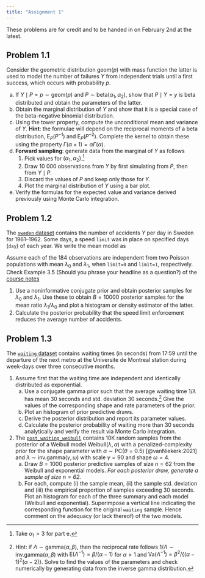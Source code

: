 ```yaml
---
title: "Assignment 1"
---
```


These problems are for credit and to be handed in on February 2nd at the latest.

## Problem 1.1


Consider the geometric distribution $\mathsf{geom}(p)$ with mass function
\begin{align*}
f(y; p) = p(1-p)^{y}, \qquad y = 0, 1, 2, \ldots;
\end{align*}
the latter is used to model the number of failures $Y$ from independent trials until a first success, which occurs with probability $p$.

a. If $Y \mid P=p \sim \mathsf{geom}(p)$ and $P \sim \mathsf{beta}(\alpha_1, \alpha_2)$, show that $P \mid Y=y$ is beta distributed and obtain the parameters of the latter.
b. Obtain the marginal distribution of $Y$ and show that it is a special case of the beta-negative binomial distribution.
c. Using the tower property, compute the unconditional mean and variance of $Y$. **Hint**: the formulae will depend on the reciprocal moments of a beta distribution,  $\mathsf{E}_P(P^{-1})$ and $\mathsf{E}_P(P^{-2})$. Complete the kernel to obtain these using the property $\Gamma(\alpha+1) = \alpha \Gamma(\alpha)$.
d. **Forward sampling**: generate data from the marginal of $Y$ as follows
   1. Pick values for $(\alpha_1, \alpha_2)$.^[Take $\alpha_1 > 3$ for part e.]
   2. Draw 10 000 observations from $Y$ by first simulating from $P$, then from $Y \mid P$. 
   3. Discard the values of $P$ and keep only those for $Y$. 
   4. Plot the marginal distribution of $Y$ using a bar plot.
e. Verify the formulas for the expected value and variance derived previously using Monte Carlo integration.


## Problem 1.2

The [`sweden` dataset](/files/data/sweden.csv) contains the number of accidents $Y$ per day in Sweden for 1961--1962. Some days, a speed `limit` was in place on specified days (`day`) of each year. We write the mean model as
\begin{align*}
\mathsf{E}(Y_i; \lambda_0, \lambda_1) &= \exp(\beta_0 + \beta_1\texttt{limit}_i)
\\&= \begin{cases} \lambda_0 & \texttt{limit}_i=0 \\ \lambda_1 & \texttt{limit}_i=1.\end{cases}
\end{align*}

Assume each of the 184 observations are independent from two Poisson populations with mean $\lambda_0$ and $\lambda_1$, when `limit=0` and `limit=1`, respectively. Check Example 3.5 (Should you phrase your headline as a question?) of the [course notes](https://lbelzile.github.io/MATH80601A/priors.html#exm-poisson-upworthy-question)

1. Use a noninformative conjugate prior and obtain posterior samples for $\lambda_0$ and $\lambda_1$. Use these to obtain $B=10 000$ posterior samples for the mean ratio $\lambda_1/\lambda_0$ and plot a histogram or density estimator of the latter.
2. Calculate the posterior probability that the speed limit enforcement reduces the average number of accidents.


## Problem 1.3

The [`waiting` dataset](/files/data/waiting.csv) contains waiting times (in seconds) from 17:59 until the departure of the next metro at the Universite de Montreal station during week-days over three consecutive months.

1. Assume first that the waiting time are independent and identically distributed as exponential. 
   a. Use a conjugate gamma prior such that the average waiting time $1/\lambda$ has mean 30 seconds and std. deviation 30 seconds.^[Hint: if $\Lambda \sim \mathsf{gamma}(\alpha, \beta)$, then the reciprocal rate follows $1/\Lambda \sim \mathsf{inv. gamma}(\alpha, \beta)$ with $\mathsf{E}(\Lambda^{-1}) = \beta/(\alpha-1)$ for $\alpha>1$ and $\mathsf{Va}(\Lambda^{-1}) = \beta^2/\{(\alpha-1)^2(\alpha-2)\}$. Solve to find the values of the parameters and check numerically by generating data from the inverse gamma distribution.] Give the values of the corresponding shape and rate parameters of the prior.
   b. Plot an histogram of prior predictive draws.
   c. Derive the posterior distribution and report its parameter values.
   d. Calculate the posterior probability of waiting more than 30 seconds analytically and verify the result via Monte Carlo integration.
2. The [`post_waiting_weibull`](/files/data/post_waiting_weibull.csv) contains 10K random samples from the posterior of a Weibull model $\mathsf{Weibull}(\lambda, \alpha)$ with a penalized-complexity prior for the shape parameter with $\alpha \sim \mathsf{PC}(\theta=0.5)$ [@vanNiekerk:2021] and  $\lambda \sim \mathsf{inv. gamma}(\gamma, \omega)$ with scale $\gamma=90$ and shape $\omega=4$.
    a. Draw $B=1000$ posterior predictive samples of size $n=62$ from the Weibull and exponential models. *For each posterior draw, generate a sample of size $n=62$.*
    b. For each, compute (i) the sample mean, (ii) the sample std. deviation and (iii) the empirical proportion of samples exceeding 30 seconds. Plot an histogram for each of the three summary and each model (Weibull and exponential). Superimpose a vertical line indicating the corresponding function for the original `waiting` sample. Hence comment on the adequacy (or lack thereof) of the two models.

